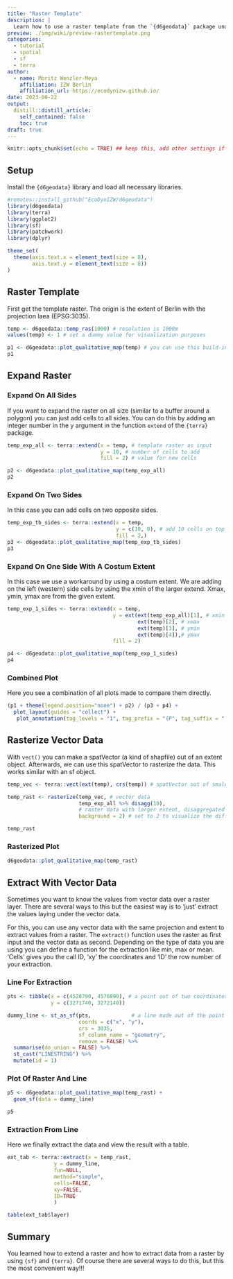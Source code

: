 ```yaml
---
title: "Raster Template"
description: |
  Learn how to use a raster template from the `{d6geodata}` package und how to multiple/expand it. In the end we will rasterize a shapefile with the raster and have a look into different extraction functions.
preview: ./img/wiki/preview-rastertemplate.png
categories:
  - tutorial
  - spatial
  - sf
  - terra
author:
  - name: Moritz Wenzler-Meya
    affiliation: IZW Berlin
    affiliation_url: https://ecodynizw.github.io/
date: 2023-09-22
output:
  distill::distill_article:
    self_contained: false
    toc: true
draft: true
---
```


```r
knitr::opts_chunk$set(echo = TRUE) ## keep this, add other settings if needed
```

## Setup {#setup}

Install the `{d6geodata}` library and load all necessary libraries. 

```r
#remotes::install_github("EcoDynIZW/d6geodata")
library(d6geodata)
library(terra)
library(ggplot2)
library(sf)
library(patchwork)
library(dplyr)

theme_set(
  theme(axis.text.x = element_text(size = 8),
        axis.text.y = element_text(size = 8))
) 
```


## Raster Template {#template}

First get the template raster. The origin is the extent of Berlin with the projection laea (EPSG:3035).

```r
temp <- d6geodata::temp_ras(1000) # resolution is 1000m
values(temp) <- 1 # set a dummy value for visualization purposes 

p1 <- d6geodata::plot_qualitative_map(temp) # you can use this build-in plot function from the `{d6geodata}` package 
p1
```

## Expand Raster {#expand}

### Expand On All Sides

If you want to expand the raster on all size (similar to a buffer around a polygon) you can just add cells to all sides. You can do this by adding an integer number in the y argument in the function `extend` of the `{terra}` package.

```r
temp_exp_all <- terra::extend(x = temp, # template raster as input
                              y = 10, # number of cells to add
                              fill = 2) # value for new cells

p2 <- d6geodata::plot_qualitative_map(temp_exp_all)
p2
```

### Expand On Two Sides

In this case you can add cells on two opposite sides.

```r
temp_exp_tb_sides <- terra::extend(x = temp,
                                   y = c(10, 0), # add 10 cells on top and below
                                   fill = 2,)
p3 <- d6geodata::plot_qualitative_map(temp_exp_tb_sides)
p3
```

### Expand On One Side With A Costum Extent

In this case we use a workaround by using a costum extent. We are adding on the left (western) side cells by using the xmin of the larger extend. Xmax, ymin, ymax are from the given extent.

```r
temp_exp_1_sides <- terra::extend(x = temp,
                                  y = ext(ext(temp_exp_all)[1], # xmin
                                          ext(temp)[2], # xmax
                                          ext(temp)[3], # ymin
                                          ext(temp)[4]),# ymax
                                  fill = 2)

p4 <- d6geodata::plot_qualitative_map(temp_exp_1_sides)
p4
```

### Combined Plot

Here you see a combination of all plots made to compare them directly.

```r
(p1 + theme(legend.position="none") + p2) / (p3 + p4) + 
  plot_layout(guides = "collect") +
   plot_annotation(tag_levels = "1", tag_prefix = "(P", tag_suffix = ")")
```

## Rasterize Vector Data {#rasterize}

With `vect()` you can make a spatVector (a kind of shapfile) out of an extent object.
Afterwards, we can use this spatVector to rasterize the data. This works similar with an sf object.

```r
temp_vec <- terra::vect(ext(temp), crs(temp)) # spatVector out of smalest raster extent

temp_rast <- rasterize(temp_vec, # vector data
                       temp_exp_all %>% disagg(10), 
                       # raster data with larger extent, disaggregated to 100m 
                       background = 2) # set to 2 to visualize the difference

temp_rast
```

### Rasterized Plot

```r
d6geodata::plot_qualitative_map(temp_rast)
```

## Extract With Vector Data {#extract}

Sometimes you want to know the values from vector data over a raster layer. There are several ways to this but the easiest way is to 'just' extract the values laying under the vector data.

For this, you can use any vector data with the same projection and extent to extract values from a raster. The `extract()` function uses the raster as first input and the vector data as second. Depending on the type of data you are using you can define a function for the extraction like min, max or mean. 'Cells' gives you the call ID, 'xy' the coordinates and 'ID' the row number of your extraction.

### Line For Extraction

```r
pts <- tibble(x = c(4528790, 4576890), # a point out of two coordinates from the raster
              y = c(3271740, 3272140))

dummy_line <- st_as_sf(pts,             # a line made out of the point data
                       coords = c("x", "y"),
                       crs = 3035,
                       sf_column_name = "geometry",
                       remove = FALSE) %>% 
  summarise(do_union = FALSE) %>% 
  st_cast("LINESTRING") %>% 
  mutate(id = 1)
```

### Plot Of Raster And Line

```r
p5 <- d6geodata::plot_qualitative_map(temp_rast) + 
  geom_sf(data = dummy_line)

p5

```

### Extraction From Line

Here we finally extract the data and view the result with a table.

```r
ext_tab <- terra::extract(x = temp_rast, 
               y = dummy_line, 
               fun=NULL, 
               method="simple", 
               cells=FALSE, 
               xy=FALSE,
               ID=TRUE
               )

table(ext_tab$layer)
```

## Summary {#summary}

You learned how to extend a raster and how to extract data from a raster by using `{sf}` and `{terra}`. Of course there are several ways to do this, but this the most convenient way!!!
